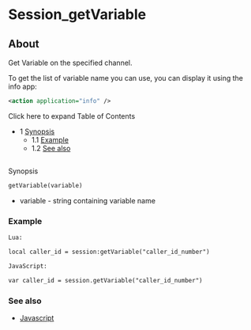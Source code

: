 
# Session_getVariable 

 

## About

Get Variable on the specified channel.

To get the list of variable name you can use, you can display it using the info app:

```xml
<action application="info" />
```

Click here to expand Table of Contents

* 1 [Synopsis](#see-also)  
   * 1.1 [Example](#example)  
   * 1.2 [See also](#see-also)

##   
Synopsis

```xml
getVariable(variable)
```

* variable - string containing variable name

### Example

```xml
Lua:
```

  
```xml
local caller_id = session:getVariable("caller_id_number")
```

  
```xml
JavaScript:
```

  
```xml
var caller_id = session.getVariable("caller_id_number")
```

### See also

* [Javascript](../index.mdx#api)


